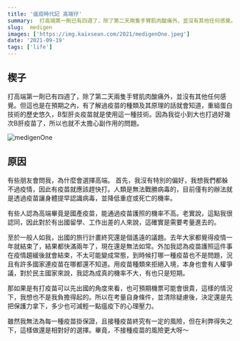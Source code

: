 ```yaml
---
title: '瘟疫時代記 高端仔'
summary:  打高端第一劑已有四週了，除了第二天兩隻手臂肌肉酸痛外，並沒有其他任何感覺。
slug:  medigen
images: ['https://img.kaixsean.com/2021/medigenOne.jpeg']
date: '2021-09-19'
tags: ['life']
---
```


## 楔子

打高端第一劑已有四週了，除了第二天兩隻手臂肌肉酸痛外，並沒有其他任何感覺。但這也是在預期之內，有了解過疫苗的種類及其原理的話就會知道，重組蛋白技術的歷史悠久，B型肝炎疫苗就是使用這一種技術。因為我從小到大也打過好幾次B肝疫苗了，所以也就不太擔心副作用的問題。

![medigenOne](https://img.kaixsean.com/2021/medigenOne.jpeg)

## 原因

有些朋友會問我，為什麼會選擇高端。
首先，我沒有特別的偏好，我想我們都躲不過疫情，因此有疫苗就應該趕快打。人類是無法戰勝病毒的，目前僅有的辦法就是透過疫苗讓身體提早認識病毒，並降低重症或死亡的機率。

有些人認為高端畢竟是國產疫苗，能通過疫苗護照的機率不高。老實說，這點我很認同，因此對於有出國留學、工作出差的人來說，這確實是需要考量進去的。

至於一般人如我，出國的旅行計畫終究還是個遙遠的議題。去年大家都覺得疫情一年就結束了，結果都快滿兩年了，現在還是無法如常。外加我認為疫苗護照這件事在疫情趨緩後就會結束，不太可能變成常態，到時候打哪一種疫苗也不是問題，況且有許多國家連疫苗在哪都還不知道。用疫苗種類來拒絕入境，本身也會有人權爭議，對於民主國家來說，我認為成真的機率不大，有也只是短期。

那如果是有打疫苗可以先出國的角度來看，也可預期機票可能會很貴，這樣的情況下，我想也不是我負擔得起的。所以在考量自身條件，並清除疑慮後，決定還是先把保護力拿下，多少也可減輕一點瘟疫下的心理壓力。

雖然我無法為每一種疫苗掛保證，且接種疫苗終究有一定的風險，但在利弊得失之下，這樣做還是相對好的選擇。畢竟，不接種疫苗的風險更大呀～
